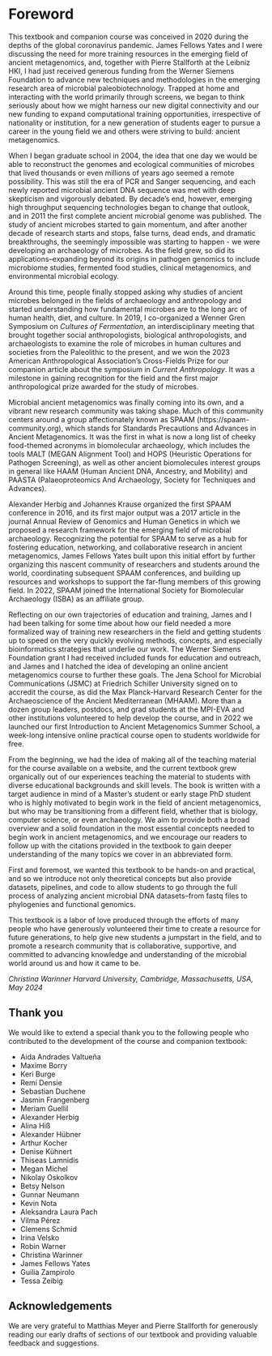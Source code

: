 # Foreword  {.unnumbered}

This textbook and companion course was conceived in 2020 during the depths of the global coronavirus pandemic. 
James Fellows Yates and I were discussing the need for more training resources in the emerging field of ancient metagenomics, and, together with Pierre Stallforth at the Leibniz HKI, I had just received generous funding from the Werner Siemens Foundation to advance new techniques and methodologies in the emerging research area of microbial paleobiotechnology. 
Trapped at home and interacting with the world primarily through screens, we began to think seriously about how we might harness our new digital connectivity and our new funding to expand computational training opportunities, irrespective of nationality or institution, for a new generation of students eager to pursue a career in the young field we and others were striving to build: ancient metagenomics.  

When I began graduate school in 2004, the idea that one day we would be able to reconstruct the genomes and ecological communities of microbes that lived thousands or even millions of years ago seemed a remote possibility. 
This was still the era of PCR and Sanger sequencing, and each newly reported microbial ancient DNA sequence was met with deep skepticism and vigorously debated. 
By decade’s end, however, emerging high throughput sequencing technologies began to change that outlook, and in 2011 the first complete ancient microbial genome was published. 
The study of ancient microbes started to gain momentum, and after another decade of research starts and stops, false turns, dead ends, and dramatic breakthroughs, the seemingly impossible was starting to happen - we were developing an archaeology of microbes. 
As the field grew, so did its applications–expanding beyond its origins in pathogen genomics to include microbiome studies, fermented food studies, clinical metagenomics, and environmental microbial ecology. 

Around this time, people finally stopped asking why studies of ancient microbes belonged in the fields of archaeology and anthropology and started understanding how fundamental microbes are to the long arc of human health, diet, and culture. 
In 2019, I co-organized a Wenner Gren Symposium on _Cultures of Fermentation_, an interdisciplinary meeting that brought together social anthropologists, biological anthropologists, and archaeologists to examine the role of microbes in human cultures and societies from the Paleolithic to the present, and we won the 2023 American Anthropological Association’s Cross-Fields Prize for our companion article about the symposium in _Current Anthropology_. 
It was a milestone in gaining recognition for the field and the first major anthropological prize awarded for the study of microbes.

Microbial ancient metagenomics was finally coming into its own, and a vibrant new research community was taking shape. 
Much of this community centers around a group affectionately known as SPAAM (https://spaam-community.org), which stands for Standards Precautions and Advances in Ancient Metagenomics. 
It was the first in what is now a long list of cheeky food-themed acronyms in biomolecular archaeology, which includes the tools MALT (MEGAN Alignment Tool) and HOPS (Heuristic Operations for Pathogen Screening), as well as other ancient biomolecules interest groups in general like HAAM (Human Ancient DNA, Ancestry, and Mobility) and PAASTA (Palaeoproteomics And Archaeology, Society for Techniques and Advances). 

Alexander Herbig and Johannes Krause organized the first SPAAM conference in 2016, and its first major output was a 2017 article in the journal Annual Review of Genomics and Human Genetics in which we proposed a research framework for the emerging field of microbial archaeology. 
Recognizing the potential for SPAAM to serve as a hub for fostering education, networking, and collaborative research in ancient metagenomics, James Fellows Yates built upon this initial effort by further organizing this nascent community of researchers and students around the world, coordinating subsequent SPAAM conferences, and building up resources and workshops to support the far-flung members of this growing field. 
In 2022, SPAAM joined the International Society for Biomolecular Archaeology (ISBA) as an affiliate group. 

Reflecting on our own trajectories of education and training, James and I had been talking for some time about how our field needed a more formalized way of training new researchers in the field and getting students up to speed on the very quickly evolving methods, concepts, and especially bioinformatics strategies that underlie our work. 
The Werner Siemens Foundation grant I had received included funds for education and outreach, and James and I hatched the idea of developing an online ancient metagenomics course to further these goals. 
The Jena School for Microbial Communications (JSMC) at Friedrich Schiller University signed on to accredit the course, as did the Max Planck-Harvard Research Center for the Archaeoscience of the Ancient Mediterranean (MHAAM). 
More than a dozen group leaders, postdocs, and grad students at the MPI-EVA and other institutions volunteered to help develop the course, and in 2022 we launched our first Introduction to Ancient Metagenomics Summer School, a week-long intensive online practical course open to students worldwide for free. 

From the beginning, we had the idea of making all of the teaching material for the course available on a website, and the current textbook grew organically out of our experiences teaching the material to students with diverse educational backgrounds and skill levels. 
The book is written with a target audience in mind of a Master’s student or early stage PhD student who is highly motivated to begin work in the field of ancient metagenomics, but who may be transitioning from a different field, whether that is biology, computer science, or even archaeology. 
We aim to provide both a broad overview and a solid foundation in the most essential concepts needed to begin work in ancient metagenomics, and we encourage our readers to follow up with the citations provided in the textbook to gain deeper understanding of the many topics we cover in an abbreviated form. 

First and foremost, we wanted this textbook to be hands-on and practical, and so we introduce not only theoretical concepts but also provide datasets, pipelines, and code to allow students to go through the full process of analyzing ancient microbial DNA datasets–from fastq files to phylogenies and functional genomics. 

This textbook is a labor of love produced through the efforts of many people who have generously volunteered their time to create a resource for future generations, to help give new students a jumpstart in the field, and to promote a research community that is collaborative, supportive, and committed to advancing knowledge and understanding of the microbial world around us and how it came to be.

_Christina Warinner_
_Harvard University, Cambridge, Massachusetts, USA, May 2024_

## Thank you

We would like to extend a special thank you to the following people who contributed to the development of the course and companion textbook:

- Aida Andrades Valtueña
- Maxime Borry
- Keri Burge
- Remí Densie
- Sebastian Duchene
- Jasmin Frangenberg
- Meriam Guellil
- Alexander Herbig
- Alina Hiß
- Alexander Hübner
- Arthur Kocher
- Denise Kühnert
- Thiseas Lamnidis
- Megan Michel
- Nikolay Oskolkov
- Betsy Nelson
- Gunnar Neumann
- Kevin Nota
- Aleksandra Laura Pach
- Vilma Pérez
- Clemens Schmid
- Irina Velsko
- Robin Warner
- Christina Warinner
- James Fellows Yates
- Guilia Zampirolo
- Tessa Zeibig

## Acknowledgements

We are very grateful to Matthias Meyer and Pierre Stallforth for generously reading our early drafts of sections of our textbook and providing valuable feedback and suggestions.  